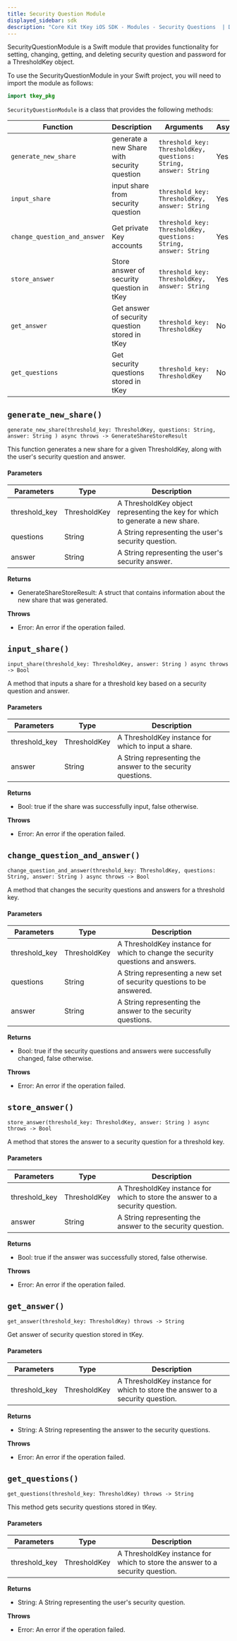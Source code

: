 ```yaml
---
title: Security Question Module
displayed_sidebar: sdk
description: "Core Kit tKey iOS SDK - Modules - Security Questions  | Documentation - Web3Auth"
---
```


SecurityQuestionModule is a Swift module that provides functionality for setting, changing, getting, and deleting security question and password for a
ThresholdKey object.

To use the SecurityQuestionModule in your Swift project, you will need to import the module as follows:

```swift
import tkey_pkg
```

`SecurityQuestionModule` is a class that provides the following methods:

| Function                     | Description                                    | Arguments                                                        | Async | return                     |
| ---------------------------- | ---------------------------------------------- | ---------------------------------------------------------------- | ----- | -------------------------- |
| `generate_new_share`         | generate a new Share with security question    | `threshold_key: ThresholdKey, questions: String, answer: String` | Yes   | `GenerateShareStoreResult` |
| `input_share`                | input share from security question             | `threshold_key: ThresholdKey, answer: String`                    | Yes   | `Bool`                     |
| `change_question_and_answer` | Get private Key accounts                       | `threshold_key: ThresholdKey, questions: String, answer: String` | Yes   | `Bool`                     |
| `store_answer`               | Store answer of security question in tKey      | `threshold_key: ThresholdKey, answer: String`                    | Yes   | `Bool`                     |
| `get_answer`                 | Get answer of security question stored in tKey | `threshold_key: ThresholdKey`                                    | No    | `String`                   |
| `get_questions`              | Get security questions stored in tKey          | `threshold_key: ThresholdKey`                                    | No    | `String`                   |

## `generate_new_share()`

`generate_new_share(threshold_key: ThresholdKey, questions: String, answer: String ) async throws -> GenerateShareStoreResult`

This function generates a new share for a given ThresholdKey, along with the user's security question and answer.

#### Parameters

| Parameters    | Type         | Description                                                                   |
| ------------- | ------------ | ----------------------------------------------------------------------------- |
| threshold_key | ThresholdKey | A ThresholdKey object representing the key for which to generate a new share. |
| questions     | String       | A String representing the user's security question.                           |
| answer        | String       | A String representing the user's security answer.                             |

**Returns**

- GenerateShareStoreResult: A struct that contains information about the new share that was generated.

**Throws**

- Error: An error if the operation failed.

## `input_share()`

`input_share(threshold_key: ThresholdKey, answer: String ) async throws -> Bool`

A method that inputs a share for a threshold key based on a security question and answer.

#### Parameters

| Parameters    | Type         | Description                                                 |
| ------------- | ------------ | ----------------------------------------------------------- |
| threshold_key | ThresholdKey | A ThresholdKey instance for which to input a share.         |
| answer        | String       | A String representing the answer to the security questions. |

**Returns**

- Bool: true if the share was successfully input, false otherwise.

**Throws**

- Error: An error if the operation failed.

## `change_question_and_answer()`

`change_question_and_answer(threshold_key: ThresholdKey, questions: String, answer: String ) async throws -> Bool`

A method that changes the security questions and answers for a threshold key.

#### Parameters

| Parameters    | Type         | Description                                                                     |
| ------------- | ------------ | ------------------------------------------------------------------------------- |
| threshold_key | ThresholdKey | A ThresholdKey instance for which to change the security questions and answers. |
| questions     | String       | A String representing a new set of security questions to be answered.           |
| answer        | String       | A String representing the answer to the security questions.                     |

**Returns**

- Bool: true if the security questions and answers were successfully changed, false otherwise.

**Throws**

- Error: An error if the operation failed.

## `store_answer()`

`store_answer(threshold_key: ThresholdKey, answer: String ) async throws -> Bool`

A method that stores the answer to a security question for a threshold key.

#### Parameters

| Parameters    | Type         | Description                                                                   |
| ------------- | ------------ | ----------------------------------------------------------------------------- |
| threshold_key | ThresholdKey | A ThresholdKey instance for which to store the answer to a security question. |
| answer        | String       | A String representing the answer to the security question.                    |

**Returns**

- Bool: true if the answer was successfully stored, false otherwise.

**Throws**

- Error: An error if the operation failed.

## `get_answer()`

`get_answer(threshold_key: ThresholdKey) throws -> String`

Get answer of security question stored in tKey.

#### Parameters

| Parameters    | Type         | Description                                                                   |
| ------------- | ------------ | ----------------------------------------------------------------------------- |
| threshold_key | ThresholdKey | A ThresholdKey instance for which to store the answer to a security question. |

**Returns**

- String: A String representing the answer to the security questions.

**Throws**

- Error: An error if the operation failed.

## `get_questions()`

`get_questions(threshold_key: ThresholdKey) throws -> String`

This method gets security questions stored in tKey.

#### Parameters

| Parameters    | Type         | Description                                                                   |
| ------------- | ------------ | ----------------------------------------------------------------------------- |
| threshold_key | ThresholdKey | A ThresholdKey instance for which to store the answer to a security question. |

**Returns**

- String: A String representing the user's security question.

**Throws**

- Error: An error if the operation failed.
